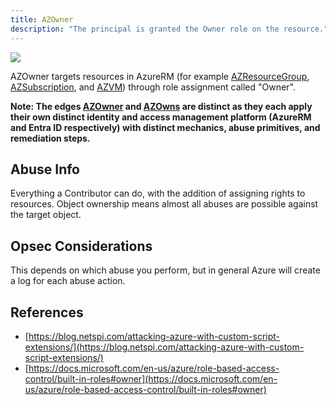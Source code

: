 ---
title: AZOwner
description: "The principal is granted the Owner role on the resource."
---


<Frame>
  <img src="/hc/images/image-2-1.png"/>
</Frame>

AZOwner targets resources in AzureRM (for example [AZResourceGroup](/hc/en-us/articles/AZResourceGroup), [AZSubscription](/hc/en-us/articles/AZSubscription), and [AZVM](/hc/en-us/articles/AZVM)) through role assignment called "Owner".

**Note: The edges [AZOwner](/hc/en-us/articles/AZOwner) and [AZOwns](/hc/en-us/articles/AZOwns) are distinct as they each apply their own distinct identity and access management platform (AzureRM and Entra ID respectively) with distinct mechanics, abuse primitives, and remediation steps.**

## Abuse Info

Everything a Contributor can do, with the addition of assigning rights to resources. Object ownership means almost all abuses are possible against the target object.

## Opsec Considerations

This depends on which abuse you perform, but in general Azure will create a log for each abuse action.

## References

* [https://blog.netspi.com/attacking-azure-with-custom-script-extensions/](https://blog.netspi.com/attacking-azure-with-custom-script-extensions/)
* [https://docs.microsoft.com/en-us/azure/role-based-access-control/built-in-roles#owner](https://docs.microsoft.com/en-us/azure/role-based-access-control/built-in-roles#owner)
